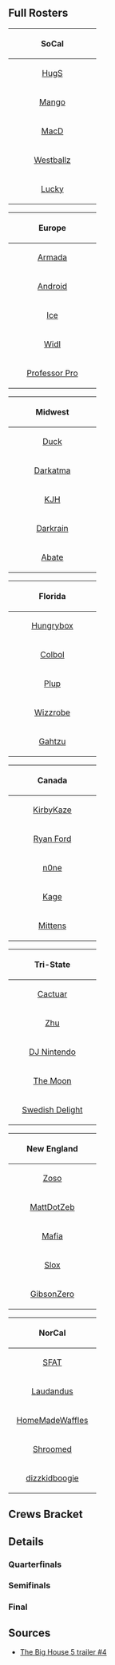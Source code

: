 {{DISPLAYTITLE:The Big House 5: ''Melee'' Crews Bracket}}{{The Big House 5 Tabs|This=5}}
==Full Rosters==
{{box|start|padding=1em}}
{| class="wikitable"
! colspan="8" align="center"|{{flag/us}} SoCal
|-
|style="width:160px;"|{{flag/us}} {{head/samus}} [[HugS]]
|-
|{{flag/us}} {{head/fox}} {{head/falco}} [[Mango]]
|-
|{{flag/us}} {{head/peach}} [[MacD]]
|-
|{{flag/us}} {{head/falco}} [[Westballz]]
|-
|{{flag/us}} {{head/fox}} [[Lucky]]
|}
{{box|break|padding=1em}}
{| class="wikitable"
! colspan="8" align="center"|{{flag/eu}} Europe
|-
|style="width:160px;"|{{flag/se}} {{head/peach}} [[Armada]]
|-
|{{flag/se}} {{head/sheik}} [[Android]]
|-
|{{flag/de}} {{head/fox}} [[Ice]]
|-
|{{flag/no}} {{head/peach}} [[Widl]]
|-
|{{flag/uk}} {{head/fox}} [[Professor Pro]]
|}
{{box|break|padding=1em}}
{| class="wikitable"
! colspan="8" align="center"|{{flag/us}} Midwest
|-
|style="width:160px;"|{{flag/us}} {{head/samus}} [[Duck]]
|-
|{{flag/us}} {{head/sheik}} [[Darkatma]]
|-
|{{flag/us}} {{head/fox}} [[KJH]]
|-
|{{flag/us}} {{head/cf}} [[Darkrain]]
|-
|{{flag/us}} {{head/luigi}} [[Abate]]
|}
{{box|break|padding=1em}}
{| class="wikitable"
! colspan="8" align="center"|{{flag/us}} Florida
|-
|style="width:160px;"|{{flag/us}} {{head/puff}} [[Hungrybox]]
|-
|{{flag/us}} {{head/marth}} [[Colbol]]
|-
|{{flag/us}} {{head/sheik}} [[Plup]]
|-
|{{flag/us}} {{head/cf}} [[Wizzrobe]]
|-
|{{flag/us}} {{head/cf}} [[Gahtzu]]
|}
{{box|break|padding=1em}}
{| class="wikitable"
! colspan="8" align="center"|{{flag/ca}} Canada
|-
|style="width:160px;"|{{flag/ca}} {{head/sheik}} [[KirbyKaze]]
|-
|{{flag/ca}} {{head/fox}} [[Ryan Ford]]
|-
|{{flag/ni}} {{head/cf}} [[n0ne]]
|-
|{{flag/ca}} {{head/ganon}} [[Kage]]
|-
|{{flag/ca}} {{head/marth}} [[Mittens]]
|}
{{box|break|padding=1em}}
{| class="wikitable"
! colspan="8" align="center"|{{flag/us}} Tri-State
|-
|style="width:160px;"|{{flag/us}} {{head/marth}} [[Cactuar]]
|-
|{{flag/us}} {{head/falco}} [[Zhu]]
|-
|{{flag/us}} {{head/fox}} [[DJ Nintendo]]
|-
|{{flag/us}} {{head/marth}} [[The Moon]]
|-
|{{flag/us}} {{head/sheik}} [[Swedish Delight]]
|}
{{box|break|padding=1em}}
{| class="wikitable"
! colspan="8" align="center"|{{flag/us}} New England
|-
|style="width:160px;"|{{flag/us}} {{head/marth}} [[Zoso]]
|-
|{{flag/us}} {{head/falco}} [[MattDotZeb]]
|-
|{{flag/us}} {{head/peach}} [[Mafia]]
|-
|{{flag/us}} {{head/fox}} [[Slox]]
|-
|{{flag/us}} {{head/marth}} [[GibsonZero]]
|}
{{box|break|padding=1em}}
{| class="wikitable"
! colspan="8" align="center"|{{flag/us}} NorCal
|-
|style="width:160px;"|{{flag/us}} {{head/fox}} [[SFAT]]
|-
|{{flag/us}} {{head/sheik}} [[Laudandus]]
|-
|{{flag/us}} {{head/falco}} [[HomeMadeWaffles]]
|-
|{{flag/us}} {{head/sheik}} [[Shroomed]]
|-
|{{flag/us}} {{head/ic}} [[dizzkidboogie]]
|}
{{box|end}}
<onlyinclude>
==Crews Bracket==
{{8SEBracket
<!-- QUARTERFINALS -->
|r1m1p1=SoCal |r1m1p1flag=us |r1m1p1score=20
|r1m1p2=New England |r1m1p2flag=us |r1m1p2score=11
|r1m1win=1

|r1m2p1=Florida |r1m2p1flag=us |r1m2p1score=20
|r1m2p2=Tri-State |r1m2p2flag=us |r1m2p2score=15
|r1m2win=1

|r1m3p1=Europe |r1m3p1flag=eu |r1m3p1score=20
|r1m3p2=Midwest |r1m3p2flag=us |r1m3p2score=19
|r1m3win=1

|r1m4p1=NorCal |r1m4p1flag=us |r1m4p1score=18
|r1m4p2=Canada |r1m4p2flag=ca |r1m4p2score=20
|r1m4win=2

<!-- SEMIFINALS -->
|r2m1p1=SoCal |r2m1p1flag=us |r2m1p1score=20
|r2m1p2=Florida |r2m1p2flag=us |r2m1p2score=15
|r2m1win=1

|r2m2p1=Europe |r2m2p1flag=eu |r2m2p1score=20
|r2m2p2=Canada |r2m2p2flag=ca |r2m2p2score=19
|r2m2win=1

<!-- FINALS -->
|r3m1p1=SoCal |r3m1p1flag=us |r3m1p1score=20
|r3m1p2=Europe |r3m1p2flag=eu |r3m1p2score=18
|r3m1win=1
}}
</onlyinclude>

==Details==
===Quarterfinals===
{{TeamMatch
|team1literal='''{{flag/us}} SoCal'''
|team2literal='''New England {{flag/us}}'''
|date=October 2, 2015 - 16:00 (UTC-4)
|finished=true
|live=
|vod=https://www.youtube.com/watch?v=g9vFJ2jMsEI
|teamwin=1
|lrthread=
|interview=
|review=
|width=320

|team1matches=5
|team2matches=2
|team1stocks=9
|team2stocks=0

|m1p1=HugS |m1p1char=samus |m1p1s1=4 |m1p1s2=3 |m1p2=GibsonZero |m1p2char=marth |m1p2s1=4 |m1p2s2=0 |m1win=1 |m1stage=Battlefield
|m2p1=HugS |m2p1char=samus |m2p1s1=3 |m2p1s2=1 |m2p2=Mafia |m2p2char=peach |m2p2s1=4 |m2p2s2=0 |m2win=1 |m2stage=Battlefield
|m3p1=HugS |m3p1char=samus |m3p1s1=1 |m3p1s2=0 |m3p2=MattDotZeb |m3p2char=falco |m3p2s1=4 |m3p2s2=4 |m3win=2 |m3stage=Yoshi's Story
|m4p1=Westballz |m4p1char=falco |m4p1s1=4 |m4p1s2=3 |m4p2=MattDotZeb |m4p2char=falco |m4p2s1=4 |m4p2s2=0 |m4win=1 |m4stage=Yoshi's Story
|m5p1=Westballz |m5p1char=falco |m5p1s1=3 |m5p1s2=0 |m5p2=Zoso |m5p2char=marth |m5p2s1=4 |m5p2s2=2 |m5win=2 |m5stage=Final Destination
|m6p1=MacD |m6p1char=peach |m6p1s1=4 |m6p1s2=3 |m6p2=Zoso |m6p2char=marth |m6p2s1=2 |m6p2s2=0 |m6win=1 |m6stage=Dream Land
|m7p1=MacD |m7p1char=peach |m7p1s1=3 |m7p1s2=1 |m7p2=Slox |m7p2char=fox |m7p2s1=4 |m7p2s2=0 |m7win=1 |m7stage=Pokémon Stadium
|m8p1= |m8p1char= |m8p1s1= |m8p1s2= |m8p2= |m8p2char= |m8p2s1= |m8p2s2= |m8win= |m8stage=
|m9p1= |m9p1char= |m9p1s1= |m9p1s2= |m9p2= |m9p2char= |m9p2s1= |m9p2s2= |m9win= |m9stage=
}}


{{TeamMatch
|team1literal='''{{flag/us}} Florida'''
|team2literal='''Tri-State {{flag/us}}'''
|date=October 2, 2015 - 17:00 (UTC-4)
|finished=true
|live=
|vod=https://www.youtube.com/watch?v=OXQdIg-DUQI
|teamwin=1
|lrthread=
|interview=
|review=
|width=320

|team1matches=5
|team2matches=3
|team1stocks=5
|team2stocks=0

|m1p1=Gahtzu |m1p1char=cf |m1p1s1=4 |m1p1s2=0 |m1p2=DJ Nintendo |m1p2char=fox |m1p2s1=4 |m1p2s2=1 |m1win=2 |m1stage=Battlefield
|m2p1=Wizzrobe |m2p1char=cf |m2p1s1=4 |m2p1s2=4 |m2p2=DJ Nintendo |m2p2char=fox |m2p2s1=1 |m2p2s2=0 |m2win=1 |m2stage=Battlefield
|m3p1=Wizzrobe |m3p1char=cf |m3p1s1=4 |m3p1s2=2 |m3p2=Zhu |m3p2char=falco |m3p2s1=4 |m3p2s2=0 |m3win=1 |m3stage=Fountain of Dreams
|m4p1=Wizzrobe |m4p1char=cf |m4p1s1=2 |m4p1s2=0 |m4p2=Cactuar |m4p2char=marth |m4p2s1=4 |m4p2s2=3 |m4win=2 |m4stage=Yoshi's Story
|m5p1=Plup |m5p1char=sheik |m5p1s1=4 |m5p1s2=2 |m5p2=Cactuar |m5p2char=marth |m5p2s1=3 |m5p2s2=0 |m5win=1 |m5stage=Dream Land
|m6p1=Plup |m6p1char=sheik |m6p1s1=2 |m6p1s2=0 |m6p2=The Moon |m6p2char=marth |m6p2s1=4 |m6p2s2=2 |m6win=2 |m6stage=Battlefield
|m7p1=Hungrybox |m7p1char=jigglypuff |m7p1s1=4 |m7p1s2=3 |m7p2=The Moon |m7p2char=marth |m7p2s1=2 |m7p2s2=0 |m7win=1 |m7stage=Dream Land
|m8p1=Hungrybox |m8p1char=jigglypuff |m8p1s1=3 |m8p1s2=1 |m8p2=Swedish Delight |m8p2char=sheik |m8p2s1=4 |m8p2s2=0 |m8win=1 |m8stage=Pokémon Stadium
|m9p1= |m9p1char= |m9p1s1= |m9p1s2= |m9p2= |m9p2char= |m9p2s1= |m9p2s2= |m9win= |m9stage=
}}


{{TeamMatch
|team1literal='''{{flag/eu}} Europe'''
|team2literal='''Midwest {{flag/us}}'''
|date=October 2, 2015 - 20:00 (UTC-4)
|finished=true
|live=
|vod=https://www.youtube.com/watch?v=szD5GeH2498
|teamwin=1
|lrthread=
|interview=
|review=
|width=320

|team1matches=5
|team2matches=4
|team1stocks=1
|team2stocks=0

|m1p1=Android |m1p1char=sheik |m1p1s1=4 |m1p1s2=0 |m1p2=Abate |m1p2char=luigi |m1p2s1=4 |m1p2s2=1 |m1win=2 |m1stage=Battlefield
|m2p1=Widl |m2p1char=peach |m2p1s1=4 |m2p1s2=4 |m2p2=Abate |m2p2char=luigi |m2p2s1=1 |m2p2s2=0 |m2win=1 |m2stage=Battlefield
|m3p1=Widl |m3p1char=peach |m3p1s1=4 |m3p1s2=0 |m3p2=Darkrain |m3p2char=cf |m3p2s1=4 |m3p2s2=3 |m3win=2 |m3stage=Pokémon Stadium
|m4p1=Professor Pro |m4p1char=fox |m4p1s1=4 |m4p1s2=3 |m4p2=Darkrain |m4p2char=cf |m4p2s1=3 |m4p2s2=0 |m4win=1 |m4stage=Final Destination
|m5p1=Professor Pro |m5p1char=fox |m5p1s1=3 |m5p1s2=0 |m5p2=Darkatma |m5p2char=sheik |m5p2s1=4 |m5p2s2=2 |m5win=2 |m5stage=Battlefield
|m6p1=Armada |m6p1char=peach |m6p1s1=4 |m6p1s2=3 |m6p2=Darkatma |m6p2char=sheik |m6p2s1=2 |m6p2s2=0 |m6win=1 |m6stage=Dream Land
|m7p1=Armada |m7p1char=peach |m7p1s1=3 |m7p1s2=1 |m7p2=Duck |m7p2char=samus |m7p2s1=4 |m7p2s2=0 |m7win=1 |m7stage=Fountain of Dreams
|m8p1=Armada |m8p1char=peach |m8p1s1=1 |m8p1s2=0 |m8p2=KJH |m8p2char=fox |m8p2s1=4 |m8p2s2=4 |m8win=2 |m8stage=Pokémon Stadium
|m9p1=Ice |m9p1char=fox |m9p1s1=4 |m9p1s2=1 |m9p2=KJH |m9p2char=fox |m9p2s1=4 |m9p2s2=0 |m9win=1 |m9stage=Final Destination
}}


{{TeamMatch
|team1literal='''{{flag/us}} NorCal'''
|team2literal='''Canada {{flag/ca}}'''
|date=October 2, 2015 - 21:00 (UTC-4)
|finished=true
|live=
|vod=https://www.youtube.com/watch?v=1SCy8rV9vwg
|teamwin=2
|lrthread=
|interview=
|review=
|width=320

|team1matches=4
|team2matches=5
|team1stocks=0
|team2stocks=2

|m1p1=Laudandus |m1p1char=sheik |m1p1s1=4 |m1p1s2=0 |m1p2=Ryan Ford |m1p2char=fox |m1p2s1=4 |m1p2s2=2 |m1win=2 |m1stage=Battlefield
|m2p1=HomeMadeWaffles |m2p1char=falco |m2p1s1=4 |m2p1s2=3 |m2p2=Ryan Ford |m2p2char=fox |m2p2s1=2 |m2p2s2=0 |m2win=1 |m2stage=Yoshi's Story
|m3p1=HomeMadeWaffles |m3p1char=falco |m3p1s1=3 |m3p1s2=0 |m3p2=Mittens |m3p2char=marth |m3p2s1=4 |m3p2s2=1 |m3win=2 |m3stage=Battlefield
|m4p1=SFAT |m4p1char=fox |m4p1s1=4 |m4p1s2=4 |m4p2=Mittens |m4p2char=marth |m4p2s1=1 |m4p2s2=0 |m4win=1 |m4stage=Dream Land
|m5p1=SFAT |m5p1char=fox |m5p1s1=4 |m5p1s2=2 |m5p2=n0ne |m5p2char=cf |m5p2s1=4 |m5p2s2=0 |m5win=1 |m5stage=Dream Land
|m6p1=SFAT |m6p1char=fox |m6p1s1=2 |m6p1s2=0 |m6p2=KirbyKaze |m6p2char=sheik |m6p2s1=4 |m6p2s2=2 |m6win=2 |m6stage=Battlefield
|m7p1=dizzkidboogie |m7p1char=ice climbers |m7p1s1=4 |m7p1s2=3 |m7p2=KirbyKaze |m7p2char=sheik |m7p2s1=2 |m7p2s2=0 |m7win=1 |m7stage=Final Destination
|m8p1=dizzkidboogie |m8p1char=ice climbers |m8p1s1=3 |m8p1s2=0 |m8p2=Kage |m8p2char=ganondorf |m8p2s1=4 |m8p2s2=4 |m8win=2 |m8stage=Yoshi's Story
|m9p1=Shroomed |m9p1char=sheik |m9p1s1=4 |m9p1s2=0 |m9p2=Kage |m9p2char=ganondorf |m9p2s1=4 |m9p2s2=2 |m9win=2 |m9stage=Battlefield
}}

===Semifinals===
{{TeamMatch
|team1literal='''{{flag/us}} SoCal'''
|team2literal='''Florida {{flag/us}}'''
|date=October 2, 2015 - 18:00 (UTC-4)
|finished=true
|live=
|vod=https://www.youtube.com/watch?v=WqHP8oitwUw
|teamwin=1
|lrthread=
|interview=
|review=
|width=320

|team1matches=5
|team2matches=3
|team1stocks=5
|team2stocks=0

|m1p1=Westballz |m1p1char=falco |m1p1s1=4 |m1p1s2=1 |m1p2=Wizzrobe |m1p2char=cf |m1p2s1=4 |m1p2s2=0 |m1win=1 |m1stage=Final Destination
|m2p1=Westballz |m2p1char=falco |m2p1s1=1 |m2p1s2=0 |m2p2=Gahtzu |m2p2char=cf |m2p2s1=4 |m2p2s2=2 |m2win=2 |m2stage=Dream Land
|m3p1=Lucky |m3p1char=fox |m3p1s1=4 |m3p1s2=4 |m3p2=Gahtzu |m3p2char=cf |m3p2s1=2 |m3p2s2=0 |m3win=1 |m3stage=Pokémon Stadium
|m4p1=Lucky |m4p1char=fox |m4p1s1=4 |m4p1s2=0 |m4p2=Colbol |m4p2char=marth |m4p2s1=4 |m4p2s2=1 |m4win=2 |m4stage=Final Destination
|m5p1=HugS |m5p1char=samus |m5p1s1=4 |m5p1s2=4 |m5p2=Colbol |m5p2char=marth |m5p2s1=1 |m5p2s2=0 |m5win=1 |m5stage=Dream Land
|m6p1=HugS |m6p1char=samus |m6p1s1=4 |m6p1s2=0 |m6p2=Hungrybox |m6p2char=puff |m6p2s1=4 |m6p2s2=3 |m6win=2 |m6stage=Dream Land
|m7p1=Mango |m7p1char=fox |m7p1s1=4 |m7p1s2=3 |m7p2=Hungrybox |m7p2char=puff |m7p2s1=3 |m7p2s2=0 |m7win=1 |m7stage=Yoshi's Story
|m8p1=Mango |m8p1char=fox |m8p1s1=3 |m8p1s2=1 |m8p2=Plup |m8p2char=sheik |m8p2s1=4 |m8p2s2=0 |m8win=1 |m8stage=Battlefield
|m9p1= |m9p1char= |m9p1s1= |m9p1s2= |m9p2= |m9p2char= |m9p2s1= |m9p2s2= |m9win= |m9stage=
}}


{{TeamMatch
|team1literal='''{{flag/eu}} Europe'''
|team2literal='''Canada {{flag/ca}}'''
|date=October 2, 2015 - 22:00 (UTC-4)
|finished=true
|live=
|vod=https://www.youtube.com/watch?v=SBHaefkZ8Vg
|teamwin=1
|lrthread=
|interview=
|review=
|width=320

|team1matches=5
|team2matches=4
|team1stocks=1
|team2stocks=0

|m1p1=Android |m1p1char=sheik |m1p1s1=4 |m1p1s2=1 |m1p2=Ryan Ford |m1p2char=fox |m1p2s1=4 |m1p2s2=0 |m1win=1 |m1stage=Battlefield
|m2p1=Android |m2p1char=sheik |m2p1s1=1 |m2p1s2=0 |m2p2=n0ne |m2p2char=cf |m2p2s1=4 |m2p2s2=4 |m2win=2 |m2stage=Battlefield
|m3p1=Professor Pro |m3p1char=fox |m3p1s1=4 |m3p1s2=1 |m3p2=n0ne |m3p2char=cf |m3p2s1=4 |m3p2s2=0 |m3win=1 |m3stage=Final Destination
|m4p1=Professor Pro |m4p1char=fox |m4p1s1=1 |m4p1s2=0 |m4p2=Mittens |m4p2char=marth |m4p2s1=4 |m4p2s2=3 |m4win=2 |m4stage=Final Destination
|m5p1=Widl |m5p1char=peach |m5p1s1=4 |m5p1s2=2 |m5p2=Mittens |m5p2char=marth |m5p2s1=3 |m5p2s2=0 |m5win=1 |m5stage=Dream Land
|m6p1=Widl |m6p1char=peach |m6p1s1=2 |m6p1s2=0 |m6p2=KirbyKaze |m6p2char=sheik |m6p2s1=4 |m6p2s2=4 |m6win=2 |m6stage=Battlefield
|m7p1=Ice |m7p1char=fox |m7p1s1=4 |m7p1s2=0 |m7p2=KirbyKaze |m7p2char=sheik |m7p2s1=4 |m7p2s2=1 |m7win=2 |m7stage=Final Destination
|m8p1=Armada |m8p1char=peach |m8p1s1=4 |m8p1s2=3 |m8p2=KirbyKaze |m8p2char=sheik |m8p2s1=1 |m8p2s2=0 |m8win=1 |m8stage=Dream Land
|m9p1=Armada |m9p1char=peach |m9p1s1=3 |m9p1s2=1 |m9p2=Kage |m9p2char=ganon |m9p2s1=4 |m9p2s2=0 |m9win=1 |m9stage=Yoshi's Story
}}

===Final===
{{TeamMatch
|team1literal='''{{flag/us}} SoCal'''
|team2literal='''Europe {{flag/eu}}'''
|date=October 2, 2015 - 23:00 (UTC-4)
|finished=true
|live=
|vod=https://www.youtube.com/watch?v=_M0ZWyzenRM
|teamwin=1
|lrthread=
|interview=
|review=
|width=320

|team1matches=5
|team2matches=4
|team1stocks=2
|team2stocks=0

|m1p1=Westballz |m1p1char=falco |m1p1s1=4 |m1p1s2=2 |m1p2=Professor Pro |m1p2char=fox |m1p2s1=4 |m1p2s2=0 |m1win=1 |m1stage=Dream Land
|m2p1=Westballz |m2p1char=falco |m2p1s1=2 |m2p1s2=0 |m2p2=Armada |m2p2char=peach |m2p2s1=4 |m2p2s2=4 |m2win=2 |m2stage=Final Destination
|m3p1=MacD |m3p1char=peach |m3p1s1=4 |m3p1s2=0 |m3p2=Armada |m3p2char=peach |m3p2s1=4 |m3p2s2=2 |m3win=2 |m3stage=Final Destination
|m4p1=HugS |m4p1char=samus |m4p1s1=4 |m4p1s2=2 |m4p2=Armada |m4p2char=peach |m4p2s1=2 |m4p2s2=0 |m4win=1 |m4stage=Yoshi's Story
|m5p1=HugS |m5p1char=samus |m5p1s1=2 |m5p1s2=0 |m5p2=Android |m5p2char=sheik |m5p2s1=4 |m5p2s2=2 |m5win=2 |m5stage=Battlefield
|m6p1=Lucky |m6p1char=fox |m6p1s1=4 |m6p1s2=2 |m6p2=Android |m6p2char=sheik |m6p2s1=2 |m6p2s2=0 |m6win=1 |m6stage=Pokémon Stadium
|m7p1=Lucky |m7p1char=fox |m7p1s1=2 |m7p1s2=0 |m7p2=Widl |m7p2char=peach |m7p2s1=4 |m7p2s2=2 |m7win=2 |m7stage=Fountain of Dreams
|m8p1=Mango |m8p1char=falco |m8p1s1=4 |m8p1s2=3 |m8p2=Widl |m8p2char=peach |m8p2s1=2 |m8p2s2=0 |m8win=1 |m8stage=Yoshi's Story
|m9p1=Mango |m9p1char=falco |m9p1s1=3 |m9p1s2=2 |m9p2=Ice |m9p2char=fox |m9p2s1=4 |m9p2s2=0 |m9win=1 |m9stage=Final Destination
}}

==Sources==
*[https://www.youtube.com/watch?v=nQuDcl3t_eU The Big House 5 trailer #4]
